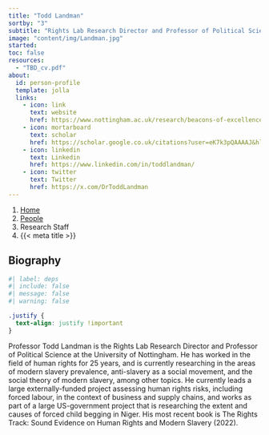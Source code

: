 ```yaml
---
title: "Todd Landman"
sortby: "3"
subtitle: "Rights Lab Research Director and Professor of Political Science"
image: "content/img/Landman.jpg"
started: 
toc: false
resources: 
  - "TBD_cv.pdf"
about:
  id: person-profile
  template: jolla
  links:
    - icon: link
      text: website
      href: https://www.nottingham.ac.uk/research/beacons-of-excellence/rights-lab/our-team/todd-landman/index.aspx
    - icon: mortarboard
      text: scholar
      href: https://scholar.google.co.uk/citations?user=eK7k3pQAAAAJ&hl=en
    - icon: linkedin
      text: Linkedin
      href: https://www.linkedin.com/in/toddlandman/
    - icon: twitter
      text: Twitter
      href: https://x.com/DrToddLandman     
---
```


```{=html}
<nav aria-label="breadcrumb">
  <ol class="breadcrumb">
    <li class="breadcrumb-item"><a href="../../index.html">Home</a></li>
    <li class="breadcrumb-item"><a href="../../people.html">People</a></li>
    <li class="breadcrumb-item active">Research Staff</li>
    <li class="breadcrumb-item active" aria-current="page">{{< meta title >}}</li>
  </ol>
</nav>
```

:::{#person-profile}
:::

## Biography

```r
#| label: deps
#| include: false
#| message: false
#| warning: false

```

```css
.justify {
  text-align: justify !important
}
```

::: {.justify}

Professor Todd Landman is the Rights Lab Research Director and Professor of Political Science at the University of Nottingham. He has worked in the field of human rights for 25 years, and is currently researching in the areas of modern slavery prevalence, anti-slavery as a social movement, and the social theory of modern slavery, among other topics. He currently leads a large externally-funded project assessing human rights risks, including forced labour, in the context of business and supply chains, and works as part of a large US-government project that is researching the extent and causes of forced child begging in Niger. His most recent book is The Rights Track: Sound Evidence on Human Rights and Modern Slavery (2022).

:::

